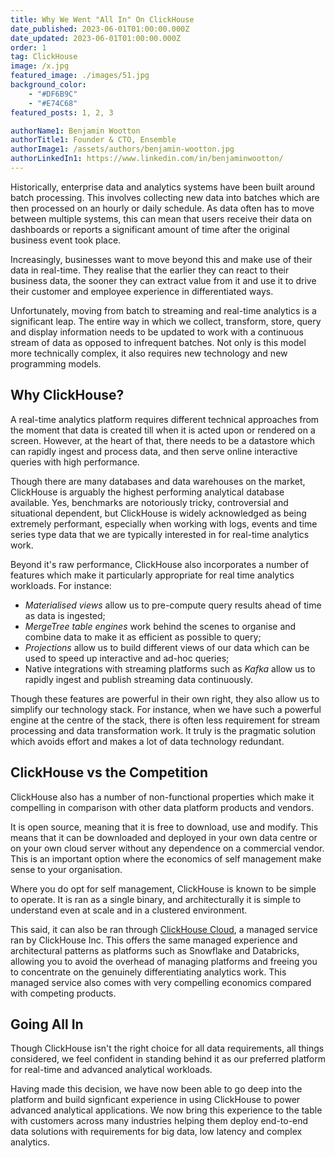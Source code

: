 ```yaml
---
title: Why We Went "All In" On ClickHouse
date_published: 2023-06-01T01:00:00.000Z
date_updated: 2023-06-01T01:00:00.000Z
order: 1
tag: ClickHouse 
image: /x.jpg
featured_image: ./images/51.jpg
background_color:
    - "#DF6B9C"
    - "#E74C68"
featured_posts: 1, 2, 3 

authorName1: Benjamin Wootton
authorTitle1: Founder & CTO, Ensemble
authorImage1: /assets/authors/benjamin-wootton.jpg
authorLinkedIn1: https://www.linkedin.com/in/benjaminwootton/
--- 
```



Historically, enterprise data and analytics systems have been built around batch processing.  This involves collecting new data into batches which are then processed on an hourly or daily schedule.  As data often has to move between multiple systems, this can mean that users receive their data on dashboards or reports a significant amount of time after the original business event took place.  

Increasingly, businesses want to move beyond this and make use of their data in real-time.  They realise that the earlier they can react to their business data, the sooner they can extract value from it and use it to drive their customer and employee experience in differentiated ways.  

Unfortunately, moving from batch to streaming and real-time analytics is a significant leap.  The entire way in which we collect, transform, store, query and display information needs to be updated to work with a continuous stream of data as opposed to infrequent batches.  Not only is this model more technically complex, it also requires new technology and new programming models.  

## Why ClickHouse?

A real-time analytics platform requires different technical approaches from the moment that data is created till when it is acted upon or rendered on a screen.  However, at the heart of that, there needs to be a datastore which can rapidly ingest and process data, and then serve online interactive queries with high performance.   

Though there are many databases and data warehouses on the market, ClickHouse is arguably the highest performing analytical database available.  Yes, benchmarks are notoriously tricky, controversial and situational dependent, but ClickHouse is widely acknowledged as being extremely performant, especially when working with logs, events and time series type data that we are typically interested in for real-time analytics work. 

Beyond it's raw performance, ClickHouse also incorporates a number of features which make it particularly appropriate for real time analytics workloads.  For instance:

- _Materialised views_ allow us to pre-compute query results ahead of time as data is ingested; 
- _MergeTree table engines_ work behind the scenes to organise and combine data to make it as efficient as possible to query; 
- _Projections_ allow us to build different views of our data which can be used to speed up interactive and ad-hoc queries; 
- Native integrations with streaming platforms such as _Kafka_ allow us to rapidly ingest and publish streaming data continuously.

Though these features are powerful in their own right, they also allow us to simplify our technology stack.  For instance, when we have such a powerful engine at the centre of the stack, there is often less requirement for stream processing and data transformation work.  It truly is the pragmatic solution which avoids effort and makes a lot of data technology redundant.

## ClickHouse vs the Competition

ClickHouse also has a number of non-functional properties which make it compelling in comparison with other data platform products and vendors.  

It is open source, meaning that it is free to download, use and modify.  This means that it can be downloaded and deployed in your own data centre or on your own cloud server without any dependence on a commercial vendor.  This is an important option where the economics of self management make sense to your organisation. 

Where you do opt for self management, ClickHouse is known to be simple to operate.  It is ran as a single binary, and architecturally it is simple to understand even at scale and in a clustered environment.

This said, it can also be ran through <a href="https://clickhouse.com">ClickHouse Cloud</a>, a managed service ran by ClickHouse Inc.  This offers the same managed experience and architectural patterns as platforms such as Snowflake and Databricks, allowing you to avoid the overhead of managing platforms and freeing you to concentrate on the genuinely differentiating analytics work.  This managed service also comes with very compelling economics compared with competing products.  

## Going All In 

Though ClickHouse isn't the right choice for all data requirements, all things considered, we feel confident in standing behind it as our preferred platform for real-time and advanced analytical workloads.

Having made this decision, we have now been able to go deep into the platform and build signficant experience in using ClickHouse to power advanced analytical applications.  We now bring this experience to the table with customers across many industries helping them deploy end-to-end data solutions with requirements for big data, low latency and complex analytics.
